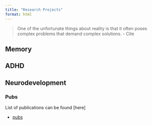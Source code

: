 ```yaml
---
title: "Research Projects"
format: html
---
```


> One of the unfortunate things about reality is that it often poses complex problems that demand complex solutions. - Cite 

## Memory

## ADHD

## Neurodevelopment

### Pubs

List of publications can be found [here]

- [pubs](../publications/index.qmd)
